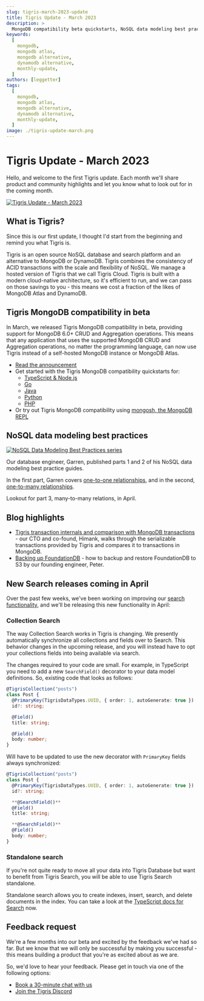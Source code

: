 ```yaml
---
slug: tigris-march-2023-update
title: Tigris Update - March 2023
description: >
  MongoDB compatibility beta quickstarts, NoSQL data modeling best practices, and new Search releases
keywords:
  [
    mongodb,
    mongodb atlas,
    mongodb alternative,
    dynamodb alternative,
    monthly-update,
  ]
authors: [leggetter]
tags:
  [
    mongodb,
    mongodb atlas,
    mongodb alternative,
    dynamodb alternative,
    monthly-update,
  ]
image: ./tigris-update-march.png
---
```


# Tigris Update - March 2023

Hello, and welcome to the first Tigris update. Each month we'll share product and community highlights and let you know what to look out for in the coming month.

[![Tigris Update - March 2023](./tigris-update-march.png)](./tigris-march-2023-update/)

<!-- truncate -->

## What is Tigris?

Since this is our first update, I thought I'd start from the beginning and remind you what Tigris is.

Tigris is an open source NoSQL database and search platform and an alternative to MongoDB or DynamoDB. Tigris combines the consistency of ACID transactions with the scale and flexibility of NoSQL. We manage a hosted version of Tigris that we call Tigris Cloud. Tigris is built with a modern cloud-native architecture, so it's efficient to run, and we can pass on those savings to you - this means we cost a fraction of the likes of MongoDB Atlas and DynamoDB.

## Tigris MongoDB compatibility in beta

In March, we released Tigris MongoDB compatibility in beta, providing support for MongoDB 6.0+ CRUD and Aggregation operations. This means that any application that uses the supported MongoDB CRUD and Aggregation operations, no matter the programming language, can now use Tigris instead of a self-hosted MongoDB instance or MongoDB Atlas.

- [Read the announcement](https://www.tigrisdata.com/blog/mongodb-compatibility-beta/)
- Get started with the Tigris MongoDB compatibility quickstarts for:
  - [TypeScript & Node.js](https://www.tigrisdata.com/docs/quickstarts/mongodb-compatibility/typescript/)
  - [Go](https://www.tigrisdata.com/docs/quickstarts/mongodb-compatibility/go/)
  - [Java](https://www.tigrisdata.com/docs/quickstarts/mongodb-compatibility/java/)
  - [Python](https://www.tigrisdata.com/docs/quickstarts/mongodb-compatibility/python/)
  - [PHP](https://www.tigrisdata.com/docs/quickstarts/mongodb-compatibility/php/)
- Or try out Tigris MongoDB compatibility using [mongosh, the MongoDB REPL](https://www.tigrisdata.com/docs/sdkstools/mongodb-compatibility/mongosh/)

## NoSQL data modeling best practices

[![NoSQL Data Modeling Best Practices series](./nosql-data-modeling-best-practices.png)](/blog/tags/data-modeling/)

Our database engineer, Garren, published parts 1 and 2 of his NoSQL data modeling best practice guides.

In the first part, Garren covers [one-to-one relationships](https://www.tigrisdata.com/blog/modelling-one-to-one-relations/), and in the second, [one-to-many relationships](https://www.tigrisdata.com/blog/modeling-one-to-many-relations/).

Lookout for part 3, many-to-many relations, in April.

## Blog highlights

- [Tigris transaction internals and comparison with MongoDB transactions](https://www.tigrisdata.com/blog/transaction-internals-tigris/) - our CTO and co-found, Himank, walks through the serializable transactions provided by Tigris and compares it to transactions in MongoDB.
- [Backing up FoundationDB](https://www.tigrisdata.com/blog/backing-up-foundationdb/) - how to backup and restore FoundationDB to S3 by our founding engineer, Peter.

## New Search releases coming in April

Over the past few weeks, we've been working on improving our [search functionality](https://www.tigrisdata.com/docs/concepts/searching/), and we'll be releasing this new functionality in April:

### Collection Search

The way Collection Search works in Tigris is changing. We presently automatically synchronize all collections and fields over to Search. This behavior changes in the upcoming release, and you will instead have to opt your collections fields into being available via search.

The changes required to your code are small. For example, in TypeScript you need to add a new `SearchField()` decorator to your data model definitions. So, existing code that looks as follows:

```ts
@TigrisCollection("posts")
class Post {
  @PrimaryKey(TigrisDataTypes.UUID, { order: 1, autoGenerate: true })
  id?: string;

  @Field()
  title: string;

  @Field()
  body: number;
}
```

Will have to be updated to use the new decorator with `PrimaryKey` fields always synchronized:

```ts
@TigrisCollection("posts")
class Post {
  @PrimaryKey(TigrisDataTypes.UUID, { order: 1, autoGenerate: true })
  id?: string;

  **@SearchField()**
  @Field()
  title: string;

  **@SearchField()**
  @Field()
  body: number;
}

```

### Standalone search

If you're not quite ready to move all your data into Tigris Database but want to benefit from Tigris Search, you will be able to use Tigris Search standalone.

Standalone search allows you to create indexes, insert, search, and delete documents in the index. You can take a look at the [TypeScript docs for Search](https://www.tigrisdata.com/docs/sdkstools/typescript/search/) now.

## Feedback request

We're a few months into our beta and excited by the feedback we've had so far. But we know that we will only be successful by making you successful - this means building a product that you're as excited about as we are.

So, we'd love to hear your feedback. Please get in touch via one of the following options:

- [Book a 30-minute chat with us](#calendly-link)
- [Join the Tigris Discord](https://www.tigrisdata.com/discord/)
